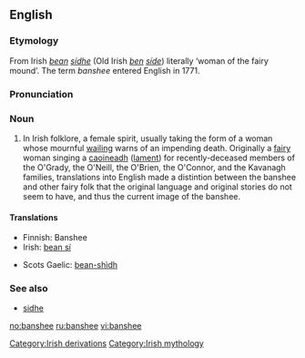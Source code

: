 ==English==
{{wikipedia}}
===Etymology===
From Irish ''[[bean#Irish|bean]] [[sídhe]]'' (Old Irish ''[[ben]] [[síde]]'') literally ‘woman of the fairy mound’.  The term ''banshee'' entered English in 1771.

===Pronunciation===
{{IPA|/bænˈʃi:/, /ˈbænʃi:/}}

===Noun===
{{en-noun}}

# In Irish folklore, a female spirit, usually taking the form of a woman whose mournful [[wail]]ing warns of an impending death. Originally a [[fairy]] woman singing a [[caoin|caoineadh]] ([[lament]]) for recently-deceased members of the O'Grady, the O'Neill, the O'Brien, the O'Connor, and the Kavanagh families, translations into English made a distintion between the banshee and other fairy folk that the original language and original stories do not seem to have, and thus the current image of the banshee.

====Translations====
{{top}}
*Finnish: Banshee
*Irish: [[bean sí]] {{f}}
{{mid}}
*Scots Gaelic: [[bean-shìdh]] {{f}}
{{bottom}}

===See also===
*[[sidhe]]

[[Category:Irish derivations]]
[[Category:Irish mythology]]

[[no:banshee]]
[[ru:banshee]]
[[vi:banshee]]